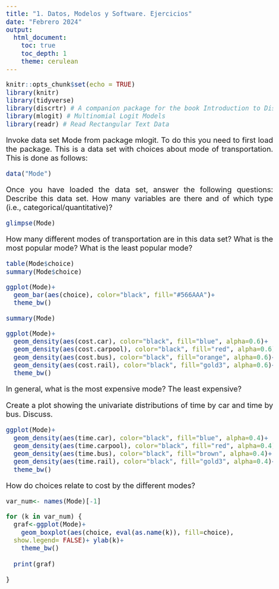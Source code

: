 ```yaml
---
title: "1. Datos, Modelos y Software. Ejercicios"
date: "Febrero 2024"
output: 
  html_document:
    toc: true
    toc_depth: 1
    theme: cerulean
---
```



<style>
body {
text-align: justify}
</style>

<style type="text/css">
body{/*Normal*/
     font-size: 20px;
}
</style>



```r
knitr::opts_chunk$set(echo = TRUE)
library(knitr)
library(tidyverse)
library(discrtr) # A companion package for the book Introduction to Discrete Choice Analysis with `R`
library(mlogit) # Multinomial Logit Models
library(readr) # Read Rectangular Text Data
```



Invoke data set Mode from package mlogit. To do this you need to first load the package. This is a data set with choices about mode of transportation. This is done as follows:

```r
data("Mode")
```

Once you have loaded the data set, answer the following questions:
Describe this data set. How many variables are there and of which type (i.e., categorical/quantitative)?

```r
glimpse(Mode)
```


How many different modes of transportation are in this data set? What is the most popular mode? What is the least popular mode?

```r
table(Mode$choice)
summary(Mode$choice)
```

```r
ggplot(Mode)+ 
  geom_bar(aes(choice), color="black", fill="#566AAA")+
  theme_bw()
```

```r
summary(Mode)
```

```r
ggplot(Mode)+
  geom_density(aes(cost.car), color="black", fill="blue", alpha=0.6)+
  geom_density(aes(cost.carpool), color="black", fill="red", alpha=0.6)+
  geom_density(aes(cost.bus), color="black", fill="orange", alpha=0.6)+
  geom_density(aes(cost.rail), color="black", fill="gold3", alpha=0.6)+
  theme_bw()
```



In general, what is the most expensive mode? The least expensive?

Create a plot showing the univariate distributions of time by car and time by bus. Discuss.

```r
ggplot(Mode)+
  geom_density(aes(time.car), color="black", fill="blue", alpha=0.4)+
  geom_density(aes(time.carpool), color="black", fill="red", alpha=0.4)+
  geom_density(aes(time.bus), color="black", fill="brown", alpha=0.4)+
  geom_density(aes(time.rail), color="black", fill="gold3", alpha=0.4)+
  theme_bw()

```

How do choices relate to cost by the different modes?

```r
var_num<- names(Mode)[-1]

for (k in var_num) {
  graf<-ggplot(Mode)+
    geom_boxplot(aes(choice, eval(as.name(k)), fill=choice),
  show.legend= FALSE)+ ylab(k)+
    theme_bw()
  
  print(graf)
  
}
```




